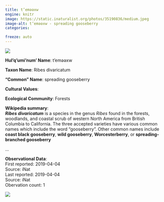 ```yaml
---
title: t’eməәxw
engine: knitr
image: https://static.inaturalist.org/photos/35190836/medium.jpeg
image-alt: t’eməәxw - spreading gooseberry
categories:

freeze: auto
---
```

![](https://static.inaturalist.org/photos/35190836/medium.jpeg){fig-alt="t’eməәxw - spreading gooseberry"}

**Hul'q'umi'num' Name**: t’eməәxw



**Taxon Name**: Ribes divaricatum

**"Common" Name**: spreading gooseberry

**Cultural Values**:  

::: {layout-nrow=1 style="width:60%"}

:::

**Ecological Community**: Forests

**Wikipedia summary**:  
<i><b>Ribes divaricatum</b></i> is a species in the genus <i>Ribes</i> found in the forests, woodlands, and coastal scrub of western North America from British Columbia to California. The three accepted varieties have various common names which include the word "gooseberry". Other common names include <b>coast black gooseberry</b>, <b>wild gooseberry</b>, <b>Worcesterberry</b>, or <b>spreading-branched gooseberry</b></p>...

**Observational Data**:   
First reported: 2019-04-04  
Source: iNat  
Last reported: 2019-04-04  
Source: iNat  
Obervation count: 1

![](community_dist.png)

